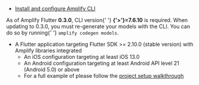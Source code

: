 - [Install and configure Amplify CLI](https://docs.amplify.aws/cli/start/install)

<Callout warning>
  As of Amplify Flutter <strong>0.3.0</strong>, CLI version{' '}
  <strong>{'>'}=7.6.10</strong> is required. When updating to 0.3.0, you must
  re-generate your models with the CLI. You can do so by running{' '}
  <code>amplify codegen models</code>.
</Callout>

- A Flutter application targeting Flutter SDK >= 2.10.0 (stable version) with Amplify libraries integrated
  - An iOS configuration targeting at least iOS 13.0
  - An Android configuration targeting at least Android API level 21 (Android 5.0) or above
  - For a full example of please follow the [project setup walkthrough](/[platform]/prev/start/project-setup/create-application/)
